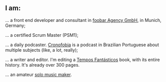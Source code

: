 ## I am:

... a front end developer and consultant in [foobar Agency GmbH](https://foobar.agency/), in Munich, Germany;

... a certified Scrum Master (PSM1);

... a daily podcaster. [Cronofobia](/#) is a podcast in Brazilian Portuguese about multiple subjects (like, a lot, really);

... a writer and editor. I'm editing a [Tempos Fantásticos](/#) book, with its entire history. It's already over 300 pages.

... an amateur [solo music maker](/#).
